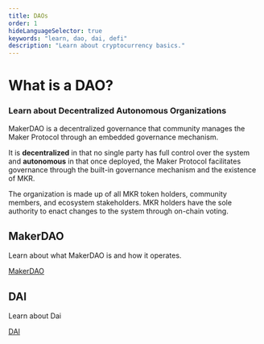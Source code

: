 ```yaml
---
title: DAOs
order: 1
hideLanguageSelector: true
keywords: "learn, dao, dai, defi"
description: "Learn about cryptocurrency basics."
---
```


# What is a DAO?

### Learn about Decentralized Autonomous Organizations 

MakerDAO is a decentralized governance that community manages the Maker Protocol through an embedded governance mechanism.

It is **decentralized** in that no single party has full control over the system and **autonomous** in that once deployed, the Maker Protocol facilitates governance through the built-in governance mechanism and the existence of MKR.

The organization is made up of all MKR token holders, community members, and ecosystem stakeholders. MKR holders have the sole authority to enact changes to the system through on-chain voting.

<Tout>

<Box>

## MakerDAO <Icon name="maker_circle_color" size={30} />

Learn about what MakerDAO is and how it operates.

[MakerDAO](/learn/MakerDAO)

</Box>

<Box>

## DAI <Icon name="dai_circle_color" size={30} />

Learn about Dai 

[DAI](/learn/Dai)

</Box>

</Tout>